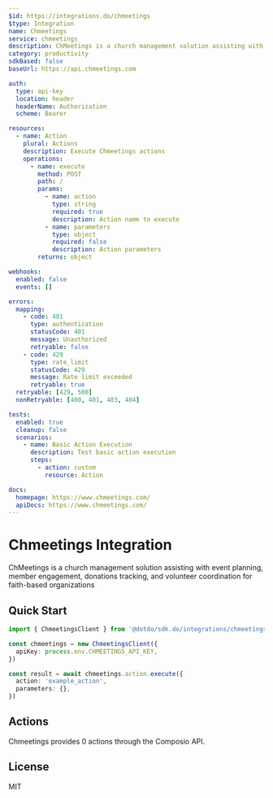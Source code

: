 ```yaml
---
$id: https://integrations.do/chmeetings
$type: Integration
name: Chmeetings
service: chmeetings
description: ChMeetings is a church management solution assisting with event planning, member engagement, donations tracking, and volunteer coordination for faith-based organizations
category: productivity
sdkBased: false
baseUrl: https://api.chmeetings.com

auth:
  type: api-key
  location: header
  headerName: Authorization
  scheme: Bearer

resources:
  - name: Action
    plural: Actions
    description: Execute Chmeetings actions
    operations:
      - name: execute
        method: POST
        path: /
        params:
          - name: action
            type: string
            required: true
            description: Action name to execute
          - name: parameters
            type: object
            required: false
            description: Action parameters
        returns: object

webhooks:
  enabled: false
  events: []

errors:
  mapping:
    - code: 401
      type: authentication
      statusCode: 401
      message: Unauthorized
      retryable: false
    - code: 429
      type: rate_limit
      statusCode: 429
      message: Rate limit exceeded
      retryable: true
  retryable: [429, 500]
  nonRetryable: [400, 401, 403, 404]

tests:
  enabled: true
  cleanup: false
  scenarios:
    - name: Basic Action Execution
      description: Test basic action execution
      steps:
        - action: custom
          resource: Action

docs:
  homepage: https://www.chmeetings.com/
  apiDocs: https://www.chmeetings.com/
---
```


# Chmeetings Integration

ChMeetings is a church management solution assisting with event planning, member engagement, donations tracking, and volunteer coordination for faith-based organizations

## Quick Start

```typescript
import { ChmeetingsClient } from '@dotdo/sdk.do/integrations/chmeetings'

const chmeetings = new ChmeetingsClient({
  apiKey: process.env.CHMEETINGS_API_KEY,
})

const result = await chmeetings.action.execute({
  action: 'example_action',
  parameters: {},
})
```

## Actions

Chmeetings provides 0 actions through the Composio API.

## License

MIT
